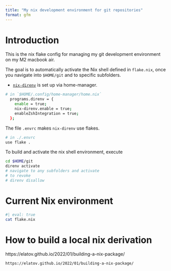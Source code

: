 ```yaml
---
title: "My nix development environment for git repositories"
format: gfm
---
```


# Introduction

This is the nix flake config for managing my git development 
environment on my M2 macbook air.

The goal is to automatically activate the Nix shell defined in
`flake.nix`, once you navigate into `$HOME/git` and to specific
subfolders.

- [`nix-direnv`](https://github.com/nix-community/nix-direnv)
  is set up via home-manager.

```sh
# in `$HOME/.config/home-manager/home.nix`
  programs.direnv = {
    enable = true;
    nix-direnv.enable = true;
    enableZshIntegration = true;
  };
```

The file `.envrc` makes `nix-direnv` use flakes.

```sh
# in ./.envrc
use flake .
```

To build and activate the nix shell environment, execute

```sh
cd $HOME/git
direnv activate
# navigate to any subfolders and activate
# to revoke
# direnv disallow
```

# Current Nix environment

```sh
#| eval: true
cat flake.nix
```

# How to build a local nix derivation

https://elatov.github.io/2022/01/building-a-nix-package/

```sh
https://elatov.github.io/2022/01/building-a-nix-package/
```